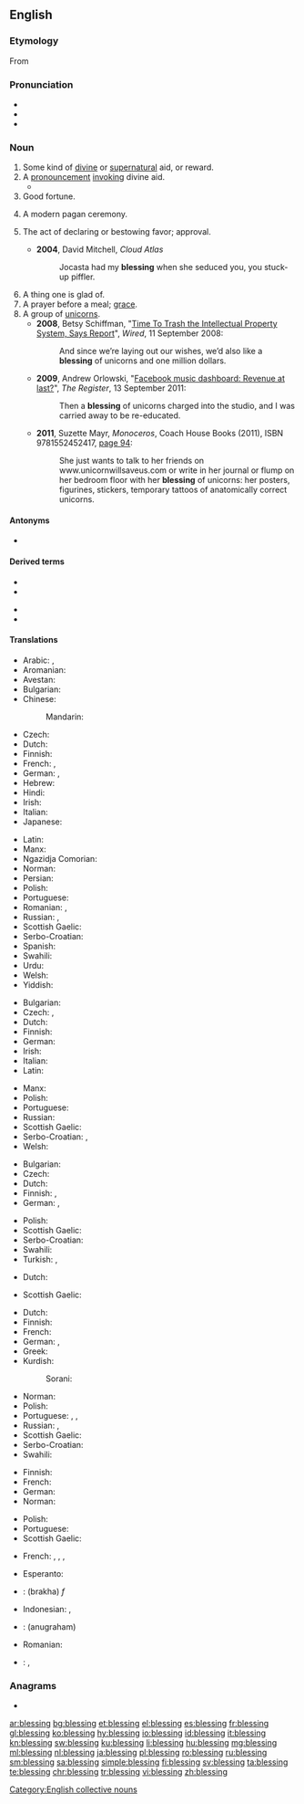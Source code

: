 {{also|Blessing}}

==English==

===Etymology===
From {{etyl|ang|en}} {{m|ang|bletsung}}

===Pronunciation===
* {{IPA|/ˈblɛs.ɪŋ/|lang=en}}
* {{audio|en-us-blessing.ogg|Audio (US)|lang=en}}
* {{rhymes|ɛsɪŋ|lang=en}}

===Noun===
{{rfc}}
{{en-noun}}

# Some kind of [[divine]] or [[supernatural]] aid, or reward.
# A [[pronouncement]] [[invoke|invoking]] divine aid.
#* {{quote-book|year=1918|author={{w|W. B. Maxwell}}|chapter=5
|title=[http://openlibrary.org/works/OL1097634W The Mirror and the Lamp]
|passage=Then everybody once more knelt, and soon the '''blessing''' was pronounced. The choir and the clergy trooped out slowly, [&hellip;], down the nave to the western door. [&hellip;] At a seemingly immense distance the surpliced group stopped to say the last prayer.}}
# Good fortune.
# {{lb|en|paganism}} A modern pagan ceremony.
# The act of declaring or bestowing favor; approval.
#: {{ux|en|We will not proceed without the executive director's '''blessing.'''}}
#* '''2004''', David Mitchell, ''Cloud Atlas''
#*: Jocasta had my '''blessing''' when she seduced you, you stuck-up piffler.
# A thing one is glad of.
# A prayer before a meal; [[grace]].
# A group of [[unicorns]].
#* '''2008''', Betsy Schiffman, "[http://www.wired.com/business/2008/09/should-we-trash/ Time To Trash the Intellectual Property System, Says Report]", ''Wired'', 11 September 2008:
#*: And since we’re laying out our wishes, we’d also like a '''blessing''' of unicorns and one million dollars.
#* '''2009''', Andrew Orlowski, "[http://www.theregister.co.uk/2011/09/13/facebook_music_and_tesco/ Facebook music dashboard: Revenue at last?]", ''The Register'', 13 September 2011:
#*: Then a '''blessing''' of unicorns charged into the studio, and I was carried away to be re-educated.
#* '''2011''', Suzette Mayr, ''Monoceros'', Coach House Books (2011), ISBN 9781552452417, [http://books.google.com/books?id=P1YCBTB6e3wC&pg=PA94&dq=%22blessing+of+unicorns%22 page 94]:
#*: She just wants to talk to her friends on www.unicornwillsaveus.com or write in her journal or flump on her bedroom floor with her '''blessing''' of unicorns: her posters, figurines, stickers, temporary tattoos of anatomically correct unicorns.

====Antonyms====
* {{l|en|curse}}

====Derived terms====
{{rel-top|Terms derived from ''blessing''}}
* {{l|en|a blessing and a curse}}
* {{l|en|blessing in disguise}}
{{rel-mid}}
* {{l|en|count one's blessings}}
* {{l|en|mixed blessing}}
{{rel-bottom}}

====Translations====
{{trans-top|divine or supernatural aid or reward}}
* Arabic: {{t|ar|بَرَكَة|f}}, {{t|ar|نَعْمَة|f}}
* Aromanian: {{t|rup|urãciuni}}
* Avestan: {{t|ae|𐬀𐬴𐬌|tr=aṣ̌i}}
* Bulgarian: {{t|bg|благословия|f}}
* Chinese:
*: Mandarin: {{t+|cmn|祝福|tr=zhùfú|sc=Hani}}
* Czech: {{t|cs|požehnání|n}}
* Dutch: {{t+|nl|zegen|f}}
* Finnish: {{t+|fi|siunaus}}
* French: {{t+|fr|bénédiction|f}}, {{t+|fr|grâce|f}}
* German: {{t+|de|Segen|m}}, {{t+|de|Segnung|f}}
* Hebrew: {{t+|he|ברכה|f|tr=brakha}}
* Hindi: {{t+|hi|आशीर्वाद|tr=āśīrvād|sc=Deva}}
* Irish: {{t|ga|beannacht|f}}
* Italian: {{t+|it|benedizione}}
* Japanese: {{t+|ja|祝福|tr=しゅくふく, shukufuku}}
{{trans-mid}}
* Latin: {{t|la|benedictiō|f}}
* Manx: {{t|gv|bannaght|f}}
* Ngazidja Comorian: {{t|zdj|baraka|c9|c10|alt=ɓaraka}}
* Norman: {{t|nrf|bénédiction|f}}
* Persian: {{t+|fa|موهبت|tr=mohebat|sc=fa-Arab}}
* Polish: {{t+|pl|błogosławieństwo|n}}
* Portuguese: {{t+|pt|bênção|f}}
* Romanian: {{t+|ro|binecuvântare|f}}, {{t+|ro|benedicțiune|f}}
* Russian: {{t+|ru|благослове́ние|n}}, {{t+|ru|ми́лость|f}}
* Scottish Gaelic: {{t|gd|beannachd|f}}
* Serbo-Croatian: {{t+|sh|blȁgoslōv|m}}
* Spanish: {{t+|es|bendición|f}}
* Swahili: {{t+|sw|baraka}}
* Urdu: {{t|ur|آشیرواد|tr=āśīrvād|sc=ur-Arab}}
* Welsh: {{t+|cy|bendith|f}}
* Yiddish: {{t|yi|ברכה|f|tr=brokhe|sc=Hebr}}
{{trans-bottom}}

{{trans-top|pronouncement invoking divine aid}}
* Bulgarian: {{t|bg|благословия|f}}
* Czech: {{t|cs|požehnání|n}}, {{t|cs|žehnání|n}}
* Dutch: {{t|nl|(in)zegening|f}}
* Finnish: {{t+|fi|siunaus}}
* German: {{t|de|Segnen}}
* Irish: {{t|ga|beannacht|f}}
* Italian: {{t+|it|benedizione}}
* Latin: {{t|la|benedictiō|f}}
{{trans-mid}}
* Manx: {{t|gv|bannaght|f}}
* Polish: {{t+|pl|błogosławieństwo|n}}
* Portuguese: {{t+|pt|bênção|f}}
* Russian: {{t+|ru|благослове́ние|n}}
* Scottish Gaelic: {{t|gd|beannachd|f}}
* Serbo-Croatian: {{t+|sh|blȁgoslōv|m}}, {{t|sh|бла̏госло̄в|m}}
* Welsh: {{t+|cy|bendith|f}}
{{trans-bottom}}

{{trans-top|good fortune}}
* Bulgarian: {{t+|bg|благодат|m}}
* Czech: {{t|cs|požehnání|n}}
* Dutch: {{t+|nl|zegen|f}}
* Finnish: {{t+|fi|onni}}, {{t+|fi|tuuri}}
* German: {{t+|de|Segen|m}}, {{t+|de|Segnung|f}}
{{trans-mid}}
* Polish: {{t+|pl|błogosławieństwo|n}}
* Scottish Gaelic: {{t|gd|beannachd|f}}
* Serbo-Croatian: {{t+|sh|blȁgoslōv|m}}
* Swahili: {{t+|sw|baraka}}
* Turkish: {{t+|tr|talih}}, {{t+|tr|baht}}
{{trans-bottom}}

{{trans-top|(''paganism'') modern pagan ceremony}}
* Dutch: {{t+|nl|zegening|f}}
{{trans-mid}}
* Scottish Gaelic: {{t|gd|beannachd|f}}
{{trans-bottom}}

{{trans-top|act of declaring, seeking or bestowing favor}}
* Dutch: {{t+|nl|zegenen|n}}
* Finnish: {{t+|fi|siunaus}}
* French: {{t+|fr|bénédiction|f}}
* German: {{t|de|Segnen|n}}, {{t+|de|Segnung|f}}
* Greek: {{t+|el|ευλογία|f|sc=Grek}}
* Kurdish:
*: Sorani: {{t+|ku|خێر|tr=xêr|sc=ku-Arab}}
{{trans-mid}}
* Norman: {{t|nrf|bénédiction|f}}
* Polish: {{t+|pl|błogosławieństwo|n}}
* Portuguese: {{t+|pt|bênção|f}}, {{t|pt|benzimento|m}}, {{t+|pt|bendição|f}}
* Russian: {{t+|ru|благослове́ние|n}}, {{t+|ru|моли́тва|f}}
* Scottish Gaelic: {{t|gd|beannachd|f}}
* Serbo-Croatian: {{t+|sh|blȁgoslōv|m}}
* Swahili: {{t+|sw|baraka}}
{{trans-bottom}}

{{trans-top|thing one is glad of}}
* Finnish: {{t|fi|ilonaihe}}
* French: {{t+|fr|bénédiction|f}}
* German: {{t+|de|Segen|m}}
* Norman: {{t|nrf|bénédiction|f}}
{{trans-mid}}
* Polish: {{t+|pl|błogosławieństwo|n}}
* Portuguese: {{t+|pt|bênção|f}}
* Scottish Gaelic: {{t|gd|beannachd|f}}
{{trans-bottom}}

{{trans-see|prayer before a meal|grace}}

{{trans-top|group of unicorns}}
* French: {{t+|fr|troupeau|m}}, {{t+|fr|harde|f}}, {{t+|fr|horde|f}}, {{t+|fr|groupe|m}}
{{trans-mid}}
{{trans-bottom}}

{{checktrans-top}}
* Esperanto: {{t-check|eo|beno}}
* {{ttbc|he}}: {{t-check|he|ברכה|f}} (brakha) ''f''
* Indonesian: {{t-check|id|berkah}}, {{t-check|id|berkat}}
{{trans-mid}}
* {{ttbc|ml}}: {{t-check|ml|അനുഗ്രഹം}} (anugraham)
* Romanian: {{t-check|ro|binecuvântare|f}}
* {{ttbc|te}}: {{t-check|te|వరము}}, {{t-check|te|దీవెన}}
{{trans-bottom}}

===Anagrams===
* {{l|en|glibness}}

[[Category:English collective nouns]]

[[ar:blessing]]
[[bg:blessing]]
[[et:blessing]]
[[el:blessing]]
[[es:blessing]]
[[fr:blessing]]
[[gl:blessing]]
[[ko:blessing]]
[[hy:blessing]]
[[io:blessing]]
[[id:blessing]]
[[it:blessing]]
[[kn:blessing]]
[[sw:blessing]]
[[ku:blessing]]
[[li:blessing]]
[[hu:blessing]]
[[mg:blessing]]
[[ml:blessing]]
[[nl:blessing]]
[[ja:blessing]]
[[pl:blessing]]
[[ro:blessing]]
[[ru:blessing]]
[[sm:blessing]]
[[sa:blessing]]
[[simple:blessing]]
[[fi:blessing]]
[[sv:blessing]]
[[ta:blessing]]
[[te:blessing]]
[[chr:blessing]]
[[tr:blessing]]
[[vi:blessing]]
[[zh:blessing]]